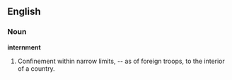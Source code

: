 ==English==

===Noun===

'''internment'''

#Confinement within narrow limits, -- as of foreign troops, to the interior of a country.